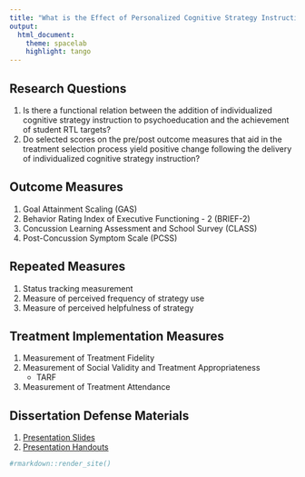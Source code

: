 ```yaml
---
title: "What is the Effect of Personalized Cognitive Strategy Instruction on Facilitating Return-to-Learn for Individuals Experiencing Prolonged Concussion Symptoms?"
output:
  html_document:
    theme: spacelab
    highlight: tango
---
```



## Research Questions

  1. Is there a functional relation between the addition of individualized cognitive strategy instruction to psychoeducation and the achievement of student RTL targets? 
  2. Do selected scores on the pre/post outcome measures that aid in the treatment selection process yield positive change following the delivery of individualized cognitive strategy instruction? 
  
## Outcome Measures 

  1. Goal Attainment Scaling (GAS)
  2. Behavior Rating Index of Executive Functioning - 2 (BRIEF-2)
  3. Concussion Learning Assessment and School Survey (CLASS)
  4. Post-Concussion Symptom Scale (PCSS)
  
## Repeated Measures 

  1. Status tracking measurement 
  2. Measure of perceived frequency of strategy use 
  3. Measure of perceived helpfulness of strategy 
  
## Treatment Implementation Measures 

  1. Measurement of Treatment Fidelity 
  2. Measurement of Social Validity and Treatment Appropriateness 
      + TARF
  3. Measurement of Treatment Attendance       
  
## Dissertation Defense Materials 

  1. [Presentation Slides](handouts/dissertation defense_JW_v2_publish.pptx)
  2. [Presentation Handouts](handouts/dissertation defense_JW_handouts.pdf)


```r
#rmarkdown::render_site()
```